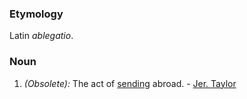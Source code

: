 ===Etymology===
Latin ''ablegatio''.
===Noun===
#''(Obsolete):'' The act of [[sending]] abroad. - [[Jer. Taylor]]